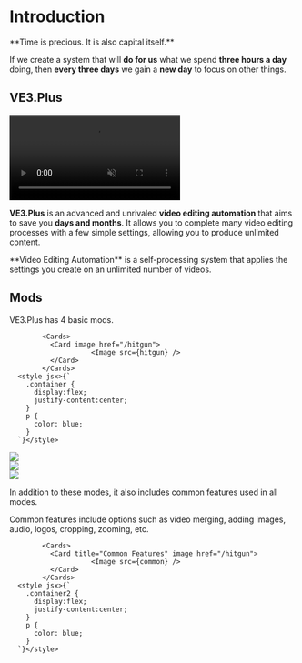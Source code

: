 

# Introduction

<Callout type="default" emoji="">
  **Time is precious. It is also capital itself.**
</Callout> 


If we create a system that will **do for us** what we spend **three hours a day** doing, 
then **every three days** we gain a **new day** to focus on other things.



## VE3.Plus

<video autoPlay muted loop controls>
  <source src="../introduction.mp4" type="video/mp4" />
  Your browser does not support the video tag.
</video>

**VE3.Plus** is an advanced and unrivaled **video editing automation** that aims to save you **days and months**. 
It allows you to complete many video editing processes with a few simple settings, allowing you to produce unlimited content.


<Callout type="info" emoji="ℹ️">
  **Video Editing Automation** is a self-processing system that applies the settings you create on an unlimited number of videos.
</Callout>


## Mods

VE3.Plus has 4 basic mods.


<div className="container">

            <Cards>
              <Card image href="/hitgun">
                        <Image src={hitgun} />
              </Card>
            </Cards>
      <style jsx>{`
        .container {
          display:flex;
          justify-content:center;
        }
        p {
          color: blue;
        }
      `}</style>
</div>


<Cards>
  <Card image href="/hitgun">
  <div style={{ position: 'relative', width: '100%', height: '100%' }}>
                <Image src={boost} objectFit="cover" />
          </div>

  </Card>
  <Card image href="/hitgun">
  <div style={{ position: 'relative', width: '100%', height: '100%' }}>
                <Image src={multi} objectFit="cover" />
          </div>

  </Card>
  <Card image href="/hitgun">
  <div style={{ position: 'relative', width: '100%', height: '100%' }}>
                <Image src={single} objectFit="cover" />
          </div>

  </Card>

</Cards>

In addition to these modes, it also includes common features used in all modes.

Common features include options such as video merging, adding images, audio, logos, cropping, zooming, etc.
       
<div className="container2">

            <Cards>
              <Card title="Common Features" image href="/hitgun">
                        <Image src={common} />
              </Card>
            </Cards>
      <style jsx>{`
        .container2 {
          display:flex;
          justify-content:center;
        }
        p {
          color: blue;
        }
      `}</style>
</div>
